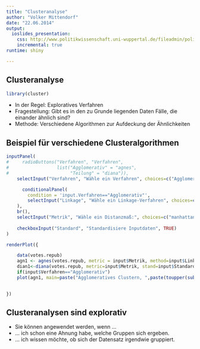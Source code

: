 ```yaml
---
title: "Clusteranalyse"
author: "Volker Mittendorf"
date: "22.06.2014"
output:
  ioslides_presentation:
    css: http://www.politikwissenschaft.uni-wuppertal.de/fileadmin/politikwissenschaft/1._Die_Politikwissenschaft/Organisation_und_Struktur/Mittendorf/Pres_FS.css
    incremental: true
runtime: shiny

---
```


## Clusteranalyse
```r
library(cluster)

```

- In der Regel: Exploratives Verfahren
- Fragestellung: Gibt es in den zu Grunde liegenden Daten Fälle, die einander ähnlich sind?
- Methode: Verschiedene Algorithmen zur Aufdeckung der Ähnlichkeiten

## Beispiel für verschiedene Clusteralgorithmen

```r
inputPanel(
#     radioButtons("Verfahren", "Verfahren",
#                  list("Agglomerativ" = "agnes",
#                       "Teilung" = "diana")),
    selectInput("Verfahren", "Wähle ein Verfahren", choices=c("Agglomerativ", "Teilung")),

      conditionalPanel(
        condition = 'input.Verfahren=="Agglomerativ"',    
        selectInput("Linkage", "Wähle ein Linkage-Verfahren", choices=c("single", "complete", "average"))
    ),
    br(),
    selectInput("Metrik", "Wähle ein Distanzmaß:", choices=c("manhattan", "euclidean")),
    
    checkboxInput("Standard", "Standardisiere Inputdaten", TRUE)
)

renderPlot({

    data(votes.repub)
    agn1 <- agnes(votes.repub, metric = input$Metrik, method=input$Linkage, stand = input$Standard)
    dian1<-diana(votes.repub, metric=input$Metrik, stand=input$Standard)
    if(input$Verfahren=="Agglomerativ")
    plot(agn1, main=paste("Agglomeratives Clustern, ",paste(toupper(substring(input$Linkage, 1,1)), substring(input$Linkage, 2), sep="", collapse=" "), "-Linkage-Verfahren", sep="")) else    plot(dian1, main=paste("Teilungsverfahren ",  sep=""))
           

})
```

## Clusteranalysen sind explorativ

- Sie können angewendet werden, wenn ...
- ... ich schon eine Ahnung habe, welche Gruppen sich ergeben.
- ... ich wissen möchte, ob sich der Datensatz irgendwie gruppiert.



